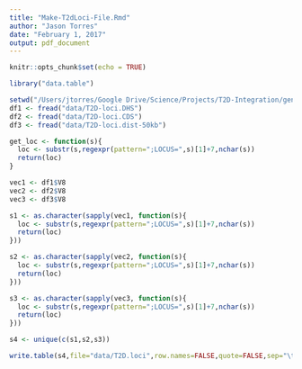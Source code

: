 ```yaml
---
title: "Make-T2dLoci-File.Rmd"
author: "Jason Torres"
date: "February 1, 2017"
output: pdf_document
---
```


```r
knitr::opts_chunk$set(echo = TRUE)
```



```r
library("data.table")

setwd("/Users/jtorres/Google Drive/Science/Projects/T2D-Integration/gene-pred/")
df1 <- fread("data/T2D-loci.DHS")
df2 <- fread("data/T2D-loci.CDS")
df3 <- fread("data/T2D-loci.dist-50kb")

get_loc <- function(s){
  loc <- substr(s,regexpr(pattern=";LOCUS=",s)[1]+7,nchar(s))
  return(loc) 
}

vec1 <- df1$V8
vec2 <- df2$V8
vec3 <- df3$V8

s1 <- as.character(sapply(vec1, function(s){
  loc <- substr(s,regexpr(pattern=";LOCUS=",s)[1]+7,nchar(s))
  return(loc) 
}))

s2 <- as.character(sapply(vec2, function(s){
  loc <- substr(s,regexpr(pattern=";LOCUS=",s)[1]+7,nchar(s))
  return(loc) 
}))

s3 <- as.character(sapply(vec3, function(s){
  loc <- substr(s,regexpr(pattern=";LOCUS=",s)[1]+7,nchar(s))
  return(loc) 
}))

s4 <- unique(c(s1,s2,s3))

write.table(s4,file="data/T2D.loci",row.names=FALSE,quote=FALSE,sep="\t",col.names=FALSE)


```
